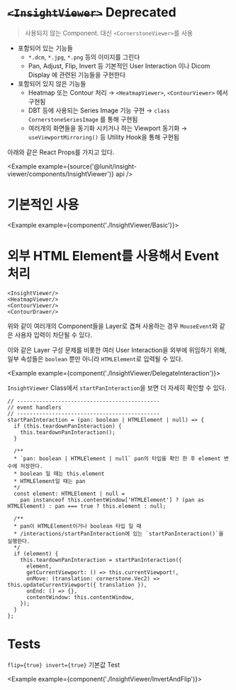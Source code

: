 
# ~~`<InsightViewer>`~~ Deprecated

> 사용되지 않는 Component. 대신 `<CornerstoneViewer>`를 사용

- 포함되어 있는 기능들
    - `*.dcm`, `*.jpg`, `*.png` 등의 이미지를 그린다
    - Pan, Adjust, Flip, Invert 등 기본적인 User Interaction 이나 Dicom Display 에 관련된 기능들을 구현한다
- 포함되어 있지 않은 기능들
    - Heatmap 또는 Contour 처리 → `<HeatmapViewer>`, `<ContourViewer>` 에서 구현됨
    - DBT 등에 사용되는 Series Image 기능 구현 → `class CornerstoneSeriesImage` 를 통해 구현됨
    - 여러개의 화면들을 동기화 시키거나 하는 Viewport 동기화 → `useViewportMirroring()` 등 Utility Hook을 통해 구현됨

아래와 같은 React Props를 가지고 있다.

<Example example={source('@lunit/insight-viewer/components/InsightViewer')} api />

# 기본적인 사용

<Example example={component('./InsightViewer/Basic')}>
  <InsightViewerPreview height={720}/>
</Example>

# 외부 HTML Element를 사용해서 Event 처리

```tsx
<InsightViewer/>
<HeatmapViewer/>
<ContourViewer/>
<ContourDrawer/>
```

위와 같이 여러개의 Component들을 Layer로 겹쳐 사용하는 경우 `MouseEvent`와 같은 사용자 입력이 차단될 수 있다.

이와 같은 Layer 구성 문제를 비롯한 여러 User Interaction을 외부에 위임하기 위해, 일부 속성들은 `boolean` 뿐만 아니라 `HTMLElement`로 입력될 수 있다.

<Example example={component('./InsightViewer/DelegateInteraction')}>
  <InsightViewerPreview height={720}/>
</Example>

`InsightViewer` Class에서 `startPanInteraction`을 보면 더 자세히 확인할 수 있다.

```tsx
// ---------------------------------------------
// event handlers
// ---------------------------------------------
startPanInteraction = (pan: boolean | HTMLElement | null) => {
  if (this.teardownPanInteraction) {
    this.teardownPanInteraction();
  }

  /**
  * `pan: boolean | HTMLElement | null` pan의 타입을 확인 한 후 element 변수에 저장한다.
  * boolean 일 때는 this.element
  * HTMLElement일 때는 pan
  */
  const element: HTMLElement | null =
    pan instanceof this.contentWindow['HTMLElement'] ? (pan as HTMLElement) : pan === true ? this.element : null;

  /**
  * pan이 HTMLElement이거나 boolean 타입 일 때
  * /interactions/startPanInteraction에 있는 `startPanInteraction()`을 실행한다.
  */
  if (element) {
    this.teardownPanInteraction = startPanInteraction({
      element,
      getCurrentViewport: () => this.currentViewport!,
      onMove: (translation: cornerstone.Vec2) => this.updateCurrentViewport({ translation }),
      onEnd: () => {},
      contentWindow: this.contentWindow,
    });
  }
};
```

# Tests

`flip={true} invert={true}` 기본값 Test

<Example example={component('./InsightViewer/InvertAndFlip')}>
  <InsightViewerPreview height={720}/>
</Example>